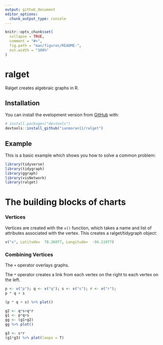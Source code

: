 ```yaml
---
output: github_document
editor_options: 
  chunk_output_type: console
---
```


<!-- README.md is generated from README.Rmd. Please edit that file -->

```r
knitr::opts_chunk$set(
  collapse = TRUE,
  comment = "#>",
  fig.path = "man/figures/README-",
  out.width = "100%"
)
```

# ralget
Ralget creates algebraic graphs in R. 

## Installation
You can install the evelopment version from [GitHub](https://github.com/) with:
``` r
# install.packages("devtools")
devtools::install_github("ianmoran11/ralget")
```
## Example
This is a basic example which shows you how to solve a common problem:
```r
library(tidyverse)
library(tidygraph)
library(ggraph)
library(visNetwork)
library(ralget)
```

# The building blocks of charts 
### Vertices 
Vertices are created with the `v()` function, which takes a name and list of attributes associated with the vertex. 
This creates a ralget/tidygraph object:
```r
v("x", Latitude=  78.26077, Longitude=  -94.11077)
```

### Combining Vertices 

The `+` operator overlays graphs.

The `*` operator creates a link from each vertex on the right to each vertex on the left. 

```r
p <- v("p"); q <- v("q"); s <- v("s"); r <- v("r"); 
p * q + s
```

```r
(p * q + s) %>% plot()
```


```r
g2 <- q*s+q*r
g1 <- p*q+s
gg <- (g1+g2)
gg %>% plot()
```

```r
g3 <- s*r
(g1*g3) %>% plot(loops = T) 
```

